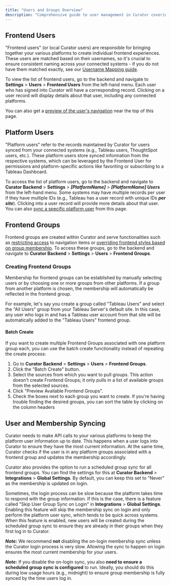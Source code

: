 ```yaml
---
title: "Users and Groups Overview"
description: "Comprehensive guide to user management in Curator covering frontend users, groups, permissions and authentication methods."
---
```


## Frontend Users

"Frontend users" (or local Curator users) are responsible for bringing together your various platforms to create individual frontend experiences. These users are matched based on their usernames, so it's crucial to ensure consistent naming across your connected systems - if you do not have them matched exactly, see our [Username Mapping guide](/users_groups/user_management/username_mapping).

To view the list of frontend users, go to the backend and navigate to **Settings** \> **Users** \> **Frontend Users** from the left-hand menu. Each user who has signed into Curator will have a corresponding record. Clicking on a user record will display details about that user, including any connected platforms.

You can also get a [preview of the user's navigation](/users_groups/user_security/frontend_user_permissions) near the top of this page.

## Platform Users

"Platform users" refer to the records maintained by Curator for users synced from your connected systems (e.g., Tableau users, ThoughtSpot users, etc.). These platform users store synced information from the respective systems, which can be leveraged by the Frontend User for permissions and platform-specific actions like favoriting or subscribing to a Tableau Dashboard.

To access the list of platform users, go to the backend and navigate to **Curator Backend** \> **Settings** \> **_[PlatformName]_** \> **_[PlatformName] Users_** from the left-hand menu. Some systems may have multiple records per user if they have multiple IDs (e.g., Tableau has a user record with unique IDs **_per site_**). Clicking into a user record will provide more details about that user. You can also [sync a specific platform user](/users_groups/user_management/user_sync_and_membership_sync_overview) from this page.

## Frontend Groups

Frontend groups are created within Curator and serve functionalities such as [restricting access](/site_content_design/menus/restrict_access) to navigation items or [overriding frontend styles based on group membership](/site_content_design/theme/group_overrides). To access these groups, go to the backend and navigate to **Curator Backend** \> **Settings** \> **Users** \> **Frontend Groups**.

### Creating Frontend Groups

Membership for frontend groups can be established by manually selecting users or by choosing one or more groups from other platforms. If a group from another platform is chosen, the membership will automatically be reflected in the frontend group.

For example, let's say you create a group called "Tableau Users" and select the "All Users" group from your Tableau Server's default site. In this case, any user who logs in and has a Tableau user account from that site will be automatically added to the "Tableau Users" frontend group.

#### Batch Create

If you want to create multiple Frontend Groups associated with one platform group each, you can use the batch create functionality instead of repeating the create process:

1. Go to **Curator Backend** \> **Settings** \> **Users** \> **Frontend Groups**.
2. Click the "Batch Create" button.
3. Select the sources from which you want to pull groups. This action doesn't create Frontend Groups; it only pulls in a list of available groups from the selected sources.
4. Click "Preview Available Frontend Groups".
5. Check the boxes next to each group you want to create. If you're having trouble finding the desired groups, you can sort the table by clicking on the column headers

## User and Membership Syncing

Curator needs to make API calls to your various platforms to keep the platform user information up to date. This happens when a user logs into Curator to ensure they have the most current information. At the same time, Curator checks if the user is in any platform groups associated with a frontend group and updates the membership accordingly.

Curator also provides the option to run a scheduled group sync for all frontend groups. You can find the settings for this at **Curator Backend** \> **Integrations** \> **Global Settings**. By default, you can keep this set to "Never" as the membership is updated on login.

Sometimes, the login process can be slow because the platform takes time to respond with the group information. If this is the case, there is a feature called "Skip User Group Sync on Login" in **Integrations** \> **Global Settings**. Enabling this feature will skip the membership sync on login and only perform the platform user sync, which tends to be quick across systems. When this feature is enabled, new users will be created during the scheduled group sync to ensure they are already in their groups when they first log in to Curator.

**_Note:_** We recommend **not** disabling the on-login membership sync unless the Curator login process is very slow. Allowing the sync to happen on login ensures the most current membership for your users.

**_Note:_** If you disable the on-login sync, you also **need to ensure a scheduled group sync is configured** to run. Ideally, you should do this during low usage hours (e.g., midnight) to ensure group membership is fully synced by the time users log in.